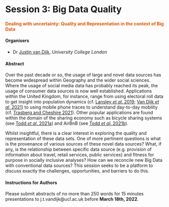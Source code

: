 # Session 3: Big Data Quality 
#### <span style="color:#E45201;">Dealing with uncertainty: Quality and Representation in the context of Big Data</span> {-}

#### Organisers {-}
- Dr [Justin van Dijk](https://mappingdutchman.com/), *University College London* 

#### Abstract {-}
Over the past decade or so, the usage of large and novel data sources has become widespread within Geography and the wider social sciences. Where the usage of social media data has probably reached its peak, the usage of consumer data sources is now well established. Applications within the United Kingdom, for instance, range from using electoral roll data to get insight into population dynamics (cf. [Lansley *et al*. 2019](https://doi.org/10.1111/rssa.12476); [Van Dijk *et al*. 2021](https://doi.org/10.1111/rssa.12713)) to using mobile phone traces to understand day-to-day mobility (cf. [Trasberg and Cheshire 2021](https://doi.org/10.1177/00 420980211040409)). Other popular applications are found within the domain of the sharing economy such as bicycle sharing systems (see [Todd *et al*. 2021a](https://doi.org/10.1016/j.jtrangeo.2021.103119)) and AirBnB (see [Todd *et al*. 2021b](https://doi.org/10.1016/j.jtrangeo.2021.103119)).

Whilst insightful, there is a clear interest in exploring the quality and representation of these data sets. One of more pertinent questions is what is the provenance of various sources of these novel data sources? What, if any, is the relationship between specific data source (e.g. provision of information about travel, retail services, public services) and fitness for purpose in socially inclusive analyses? How can we reconcile new Big Data with conventional data sources? This session seeks to be a platform to discuss exactly the challenges, opportunities, and barriers to do this.

#### Instructions for Authors {-}
Please submit abstracts of no more than 250 words for 15 minutes presentations to j.t.vandijk@ucl.ac.uk before **March 18th, 2022**.
